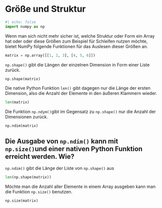 # Größe und Struktur

```python
#| echo: false
import numpy as np
```

Wenn man sich nicht mehr sicher ist, welche Struktur oder Form ein Array hat oder 
oder diese Größen zum Beispiel für Schleifen nutzen möchte, bietet NumPy 
folgende Funktionen für das Auslesen dieser Größen an.

```python
matrix = np.array([[1, 2, 3], [4, 5, 6]])
```

`np.shape()` gibt die Längen der einzelnen Dimension in Form einer Liste zurück. 
```python
np.shape(matrix)
```

Die native Python Funktion `len()` gibt dagegen nur die Länge der ersten 
Dimension, also die Anzahl der Elemente in den äußeren Klammern wieder. 
```python
len(matrix)
```

Die Funktion `np.ndym()`gibt im Gegensatz zu `np.shape()` nur die Anzahl der 
Dimensionen zurück. 

```python
np.ndim(matrix)
```

::: {.callout-tip collapse="true"}
## Die Ausgabe von `np.ndim()` kann mit `np.size()`und einer nativen Python Funktion erreicht werden. Wie?

`np.ndim()` gibt die Länge der Liste von `np.shape()` aus
```python
len(np.shape(matrix))
```
:::

Möchte man die Anzahl aller Elemente in einem Array ausgeben kann man die 
Funktion `np.size()` benutzen.

```python
np.size(matrix)
```

